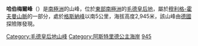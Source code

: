 {{Coord|71|49|S|6|55|E|source:GNIS|display=title}}

'''哈伯梅爾峰'''（{{lang-en|Habermehl Peak}}）是[[南極洲|南極洲]]的山峰，位於[[東部南極洲|東部南極洲]]的[[毛德皇后地|毛德皇后地]]，屬於[[穆利格-霍夫曼山脈|穆利格-霍夫曼山脈]]的一部分，處於[[格斯納峰|格斯納峰]]以南5公里，海拔高度2,945米，該山峰由[[德國|德國]]探險隊發現。

{{DEFAULTSORT:Habermehl Peak}}
[[Category:毛德皇后地山峰|Category:毛德皇后地山峰]]
[[Category:阿斯特里德公主海岸|Category:阿斯特里德公主海岸]]
[[Category:海拔2000公尺至2999公尺的南極洲山峰|945]]

{{PrincessAstridCoast-geo-stub}}
